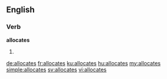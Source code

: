 ==English==

===Verb===
'''allocates'''

# {{third-person singular of|allocate}}

[[de:allocates]]
[[fr:allocates]]
[[ku:allocates]]
[[hu:allocates]]
[[my:allocates]]
[[simple:allocates]]
[[sv:allocates]]
[[vi:allocates]]